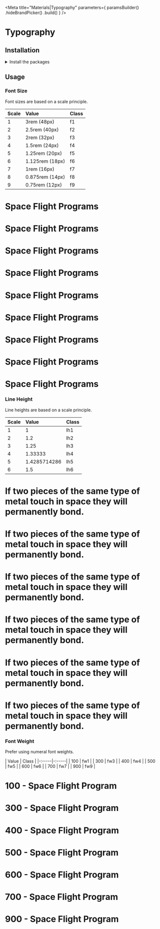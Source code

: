 
<Meta
    title="Materials|Typography"
    parameters={
        paramsBuilder()
            .hideBrandPicker()
            .build()
    }
/>

<Anchor storyId="materials-typography--font-sizes" />

# Typography

## Installation

<details><summary className="outline-0">Install the packages</summary>

Install from <a href={INSTALLATION_PAGE}>the React bundle</a> or as a single package:

```bash
npm install @orbit-ui/css-normalize @orbit-ui/tachyons
```

</details>

## Usage

### Font Size

Font sizes are based on a scale principle.

| Scale | Value           | Class |
| :---- | :-------------- | :---- |
| 1     | 3rem (48px)     | f1    |
| 2     | 2.5rem (40px)   | f2    |
| 3     | 2rem (32px)     | f3    |
| 4     | 1.5rem (24px)   | f4    |
| 5     | 1.25rem (20px)  | f5    |
| 6     | 1.125rem (18px) | f6    |
| 7     | 1rem (16px)     | f7    |
| 8     | 0.875rem (14px) | f8    |
| 9     | 0.75rem (12px)  | f9    |

<Preview>
    <Story name="font size">
        <div>
            <h1 className="f1 pa0 ma0">Space Flight Programs</h1>
            <h1 className="f2 pa0 ma0">Space Flight Programs</h1>
            <h1 className="f3 pa0 ma0">Space Flight Programs</h1>
            <h1 className="f4 pa0 ma0">Space Flight Programs</h1>
            <h1 className="f5 pa0 ma0">Space Flight Programs</h1>
            <h1 className="f6 pa0 ma0">Space Flight Programs</h1>
            <h1 className="f7 pa0 ma0">Space Flight Programs</h1>
            <h1 className="f8 pa0 ma0">Space Flight Programs</h1>
            <h1 className="f9 pa0 ma0">Space Flight Programs</h1>
        </div>
    </Story>
</Preview>

### Line Height

Line heights are based on a scale principle.

| Scale | Value        | Class |
| :---- | :----------- | :---- |
| 1     | 1            | lh1   |
| 2     | 1.2          | lh2   |
| 3     | 1.25         | lh3   |
| 4     | 1.33333      | lh4   |
| 5     | 1.4285714286 | lh5   |
| 6     | 1.5          | lh6   |

<Preview>
    <Story name="line height">
        <div>
            <h1 className="lh1 bb b--marine-100">If two pieces of the same type of metal touch in space they will permanently bond.</h1>
            <h1 className="lh2 bb b--marine-100">If two pieces of the same type of metal touch in space they will permanently bond.</h1>
            <h1 className="lh3 bb b--marine-100">If two pieces of the same type of metal touch in space they will permanently bond.</h1>
            <h1 className="lh4 bb b--marine-100">If two pieces of the same type of metal touch in space they will permanently bond.</h1>
            <h1 className="lh5 bb b--marine-100">If two pieces of the same type of metal touch in space they will permanently bond.</h1>
            <h1 className="lh6 bb b--marine-100">If two pieces of the same type of metal touch in space they will permanently bond.</h1>
        </div>
    </Story>
</Preview>

### Font Weight

Prefer using numeral font weights.

| Value | Class |
|-:-----|-:-----|
| 100   | fw1   |
| 300   | fw3   |
| 400   | fw4   |
| 500   | fw5   |
| 600   | fw6   |
| 700   | fw7   |
| 900   | fw9   |

<Preview>
    <Story name="font weight">
        <div>
            <h1 className="f3 fw1">100 - Space Flight Program</h1>
            <h1 className="f3 fw3">300 - Space Flight Program</h1>
            <h1 className="f3 fw4">400 - Space Flight Program</h1>
            <h1 className="f3 fw5">500 - Space Flight Program</h1>
            <h1 className="f3 fw6">600 - Space Flight Program</h1>
            <h1 className="f3 fw7">700 - Space Flight Program</h1>
            <h1 className="f3 fw9">900 - Space Flight Program</h1>
        </div>
    </Story>
</Preview>
